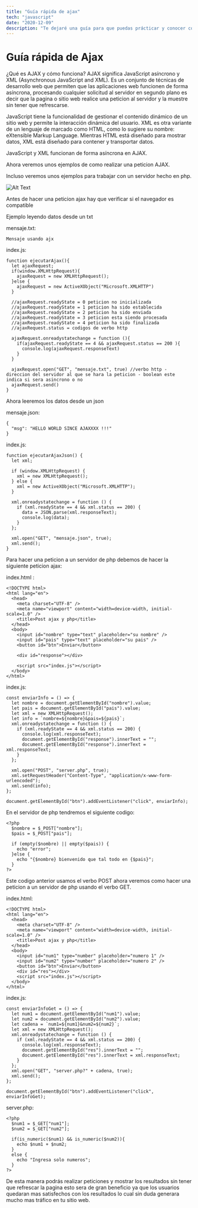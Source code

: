 ```yaml
---
title: "Guía rápida de ajax"
tech: "javascript"
date: "2020-12-09"
description: "Te dejaré una guía para que puedas prácticar y conocer como trabaja ajax"
---
```


# Guía rápida de Ajax

¿Qué es AJAX y cómo funciona?
AJAX significa JavaScript asíncrono y XML (Asynchronous JavaScript and XML). Es un conjunto de técnicas de desarrollo web que permiten que las aplicaciones web funcionen de forma asíncrona, procesando cualquier solicitud al servidor en segundo plano es decir que la pagina o sitio web realice una peticion al servidor y la muestre sin tener que refrescarse.

JavaScript tiene la funcionalidad de gestionar el contenido dinámico de un sitio web y permite la interacción dinámica del usuario. XML es otra variante de un lenguaje de marcado como HTML, como lo sugiere su nombre: eXtensible Markup Language. Mientras HTML está diseñado para mostrar datos, XML está diseñado para contener y transportar datos.

JavaScript y XML funcionan de forma asíncrona en AJAX.

Ahora veremos unos ejemplos de como realizar una peticion AJAX.

Incluso veremos unos ejemplos para trabajar con un servidor hecho en php.

![Alt Text](https://dev-to-uploads.s3.amazonaws.com/i/oqb0tode41w587v2jk96.jpg)

Antes de hacer una peticion ajax hay que verificar si el navegador es compatible

Ejemplo leyendo datos desde un txt

mensaje.txt:

```
Mensaje usando ajx
```

index.js:

```
function ejecutarAjax(){
  let ajaxRequest;
  if(window.XMLHttpRequest){
    ajaxRequest = new XMLHttpRequest();
  }else {
    ajaxRequest = new ActiveXObject("Microsoft.XMLHTTP")
  }

  //ajaxRequest.readyState = 0 peticion no inicializada
  //ajaxRequest.readyState = 1 peticion ha sido establecida
  //ajaxRequest.readyState = 2 peticion ha sido enviada
  //ajaxRequest.readyState = 3 peticion esta siendo procesada
  //ajaxRequest.readyState = 4 peticion ha sido finalizada
  //ajaxRequest.status = codigos de verbo http

  ajaxRequest.onreadystatechange = function (){
    if(ajaxRequest.readyState == 4 && ajaxRequest.status == 200 ){
      console.log(ajaxRequest.responseText)
    }
  }

  ajaxRequest.open("GET", "mensaje.txt", true) //verbo http - direccion del servidor al que se hara la peticion - boolean este indica si sera asincrono o no
  ajaxRequest.send()
}
```

Ahora leeremos los datos desde un json

mensaje.json:

```
{
  "msg": "HELLO WORLD SINCE AJAXXXX !!!"
}

```

index.js:

```
function ejecutarAjaxJson() {
  let xml;

  if (window.XMLHttpRequest) {
    xml = new XMLHttpRequest();
  } else {
    xml = new ActiveXObject("Microsoft.XMLHTTP");
  }

  xml.onreadystatechange = function () {
    if (xml.readyState == 4 && xml.status == 200) {
      data = JSON.parse(xml.responseText);
      console.log(data);
    }
  };

  xml.open("GET", "mensaje.json", true);
  xml.send();
}
```

Para hacer una peticion a un servidor de php debemos de hacer la siguiente peticion ajax:

index.html :

```
<!DOCTYPE html>
<html lang="en">
  <head>
    <meta charset="UTF-8" />
    <meta name="viewport" content="width=device-width, initial-scale=1.0" />
    <title>Post ajax y php</title>
  </head>
  <body>
    <input id="nombre" type="text" placeholder="su nombre" />
    <input id="pais" type="text" placeholder="su pais" />
    <button id="btn">Enviar</button>

    <div id="response"></div>

    <script src="index.js"></script>
  </body>
</html>

```

index.js:

```
const enviarInfo = () => {
  let nombre = document.getElementById("nombre").value;
  let pais = document.getElementById("pais").value;
  let xml = new XMLHttpRequest();
  let info = `nombre=${nombre}&pais=${pais}`;
  xml.onreadystatechange = function () {
    if (xml.readyState == 4 && xml.status == 200) {
      console.log(xml.responseText);
      document.getElementById("response").innerText = "";
      document.getElementById("response").innerText = xml.responseText;
    }
  };

  xml.open("POST", "server.php", true);
  xml.setRequestHeader("Content-Type", "application/x-www-form-urlencoded");
  xml.send(info);
};

document.getElementById("btn").addEventListener("click", enviarInfo);

```

En el servidor de php tendremos el siguiente codigo:

```
<?php
  $nombre = $_POST["nombre"];
  $pais = $_POST["pais"];

  if (empty($nombre) || empty($pais)) {
    echo "error";
  }else {
    echo "{$nombre} bienvenido que tal todo en {$pais}";
  }
?>
```

Este codigo anterior usamos el verbo POST ahora veremos como hacer una peticion a un servidor de php usando el verbo GET.

index.html:

```
<!DOCTYPE html>
<html lang="en">
  <head>
    <meta charset="UTF-8" />
    <meta name="viewport" content="width=device-width, initial-scale=1.0" />
    <title>Post ajax y php</title>
  </head>
  <body>
    <input id="num1" type="number" placeholder="numero 1" />
    <input id="num2" type="number" placeholder="numero 2" />
    <button id="btn">Enviar</button>
    <div id="res"></div>
    <script src="index.js"></script>
  </body>
</html>
```

index.js:

```
const enviarInfoGet = () => {
  let num1 = document.getElementById("num1").value;
  let num2 = document.getElementById("num2").value;
  let cadena = `num1=${num1}&num2=${num2}`;
  let xml = new XMLHttpRequest();
  xml.onreadystatechange = function () {
    if (xml.readyState == 4 && xml.status == 200) {
      console.log(xml.responseText);
      document.getElementById("res").innerText = "";
      document.getElementById("res").innerText = xml.responseText;
    }
  };
  xml.open("GET", "server.php?" + cadena, true);
  xml.send();
};

document.getElementById("btn").addEventListener("click", enviarInfoGet);

```

server.php:

```
<?php
  $num1 = $_GET["num1"];
  $num2 = $_GET["num2"];

  if(is_numeric($num1) && is_numeric($num2)){
    echo $num1 + $num2;
  }
  else {
    echo "Ingresa solo numeros";
  }
?>
```

De esta manera podrás realizar peticiones y mostrar los resultados sin tener que refrescar la pagina esto sera de gran beneficio ya que los usuarios quedaran mas satisfechos con los resultados lo cual sin duda generara mucho mas tráfico en tu sitio web.

